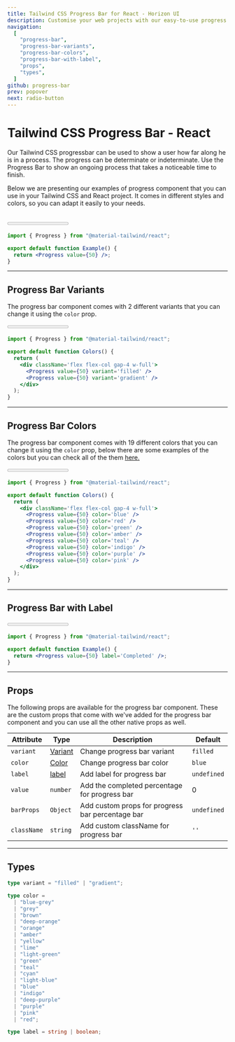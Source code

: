 ```yaml
---
title: Tailwind CSS Progress Bar for React - Horizon UI
description: Customise your web projects with our easy-to-use progress bar component for Tailwind CSS and React using Material Design guidelines.
navigation:
  [
    "progress-bar",
    "progress-bar-variants",
    "progress-bar-colors",
    "progress-bar-with-label",
    "props",
    "types",
  ]
github: progress-bar
prev: popover
next: radio-button
---
```


# Tailwind CSS Progress Bar - React

Our Tailwind CSS progressbar can be used to show a user how far along he is in a process. The progress can be determinate or indeterminate. Use the Progress Bar to show an ongoing process that takes a noticeable time to finish.

Below we are presenting our examples of progress component that you can use in your Tailwind CSS and React project. It comes in different styles and colors, so you can adapt it easily to your needs.

<br />

<ComponentCard id='progress-bar'>
  <Progress value={50} />
</ComponentCard>

```jsx showLineNumbers {1, 4}
import { Progress } from "@material-tailwind/react";

export default function Example() {
  return <Progress value={50} />;
}
```

---

## Progress Bar Variants

The progress bar component comes with 2 different variants that you can change it using the <Code>color</Code> prop.

<ComponentCard id='progress-bar-variants'>
  <div className='flex flex-col gap-4 w-full'>
    <Progress value={50} variant='filled' />
    <Progress value={50} variant='gradient' />
  </div>
</ComponentCard>

```jsx showLineNumbers {6-7}
import { Progress } from "@material-tailwind/react";

export default function Colors() {
  return (
    <div className='flex flex-col gap-4 w-full'>
      <Progress value={50} variant='filled' />
      <Progress value={50} variant='gradient' />
    </div>
  );
}
```

---

## Progress Bar Colors

The progress bar component comes with 19 different colors that you can change it using the <Code>color</Code> prop, below there are some examples of the colors but you can check all of the them [here.](#props)

<ComponentCard id='progress-bar-colors'>
  <div className='flex flex-col gap-4 w-full'>
    <Progress value={50} color='blue' />
    <Progress value={50} color='red' />
    <Progress value={50} color='green' />
    <Progress value={50} color='amber' />
    <Progress value={50} color='teal' />
    <Progress value={50} color='indigo' />
    <Progress value={50} color='purple' />
    <Progress value={50} color='pink' />
  </div>
</ComponentCard>

```jsx showLineNumbers {6-13}
import { Progress } from "@material-tailwind/react";

export default function Colors() {
  return (
    <div className='flex flex-col gap-4 w-full'>
      <Progress value={50} color='blue' />
      <Progress value={50} color='red' />
      <Progress value={50} color='green' />
      <Progress value={50} color='amber' />
      <Progress value={50} color='teal' />
      <Progress value={50} color='indigo' />
      <Progress value={50} color='purple' />
      <Progress value={50} color='pink' />
    </div>
  );
}
```

---

## Progress Bar with Label

<ComponentCard id='progress-bar-with-label'>
  <Progress value={50} label='Completed' />
</ComponentCard>

```jsx showLineNumbers {4}
import { Progress } from "@material-tailwind/react";

export default function Example() {
  return <Progress value={50} label='Completed' />;
}
```

---

## Props

<span id='props' className='scroll-mt-48' />
The following props are available for the progress bar component. These are the custom
props that come with we've added for the progress bar component and you can use all
the other native props as well.

| Attribute   | Type                      | Description                                      | Default                      |
| ----------- | ------------------------- | ------------------------------------------------ | ---------------------------- |
| `variant`   | [Variant](#types)         | Change progress bar variant                      | <Code small>filled</Code>    |
| `color`     | [Color](#types)           | Change progress bar color                        | <Code small>blue</Code>      |
| `label`     | [label](#types)           | Add label for progress bar                       | <Code small>undefined</Code> |
| `value`     | <Code small>number</Code> | Add the completed percentage for progress bar    | 0                            |
| `barProps`  | <Code small>Object</Code> | Add custom props for progress bar percentage bar | <Code small>undefined</Code> |
| `className` | <Code small>string</Code> | Add custom className for progress bar            | `''`                         |

---

## Types

<span id='types' className='scroll-mt-48' />

```ts
type variant = "filled" | "gradient";
```

```ts
type color =
  | "blue-grey"
  | "grey"
  | "brown"
  | "deep-orange"
  | "orange"
  | "amber"
  | "yellow"
  | "lime"
  | "light-green"
  | "green"
  | "teal"
  | "cyan"
  | "light-blue"
  | "blue"
  | "indigo"
  | "deep-purple"
  | "purple"
  | "pink"
  | "red";
```

```ts
type label = string | boolean;
```
